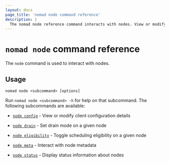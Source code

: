 ```yaml
---
layout: docs
page_title: 'nomad node command reference'
description: |
  The nomad node reference command interacts with nodes. View or modify client configuration. Toggle scheduling eligibility and node drain mode. Display metadata and status information.
---
```


# `nomad node` command reference

The `node` command is used to interact with nodes.

## Usage

```plaintext
nomad node <subcommand> [options]
```

Run `nomad node <subcommand> -h` for help on that subcommand. The following
subcommands are available:

- [`node config`][config] - View or modify client configuration details

- [`node drain`][drain] - Set drain mode on a given node

- [`node eligibility`][eligibility] - Toggle scheduling eligibility on a given
  node

- [`node meta`][meta] - Interact with node metadata

- [`node status`][status] - Display status information about nodes

[config]: /nomad/commands/node/config 'View or modify client configuration details'
[drain]: /nomad/commands/node/drain 'Set drain mode on a given node'
[eligibility]: /nomad/commands/node/eligibility 'Toggle scheduling eligibility on a given node'
[meta]: /nomad/commands/node/meta 'Interact with node metadata'
[status]: /nomad/commands/node/status 'Display status information about nodes'

